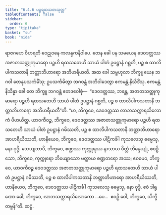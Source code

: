 ```yaml
---
title: "6.4.6 ပဉ္စရထသတသုတ္တ"
tableOfContents: false
sidebar:
  order: 6
type: "tipitaka"
basket: "su"
book: "nida"
---
```



<DynamicBreadcrumb />

<Division number="185" book="nida">

<Paragraph number="1100" book="nida">
ရာဇဂဟေ ဝိဟရတိ ဝေဠုဝနေ ကလန္ဒကနိဝါပေ. တေန ခေါ ပန သမယေန ဒေဝဒတ္တဿ အဇာတသတ္တုကုမာရော ပဉ္စဟိ ရထသတေဟိ သာယံ ပါတံ ဥပဋ္ဌာနံ ဂစ္ဆတိ, ပဉ္စ စ ထာလိပါကသတာနိ ဘတ္တာဘိဟာရော အဘိဟရီယတိ. အထ ခေါ သမ္ဗဟုလာ ဘိက္ခူ ယေန ဘဂဝါ တေနုပသင်္ကမိံသု; ဥပသင်္ကမိတွာ ဘဂဝန္တံ အဘိဝါဒေတွာ ဧကမန္တံ နိသီဒိံသု. ဧကမန္တံ နိသိန္နာ ခေါ တေ ဘိက္ခူ ဘဂဝန္တံ ဧတဒဝေါစုံ—  “ဒေဝဒတ္တဿ, ဘန္တေ, အဇာတသတ္တုကုမာရော ပဉ္စဟိ ရထသတေဟိ သာယံ ပါတံ ဥပဋ္ဌာနံ ဂစ္ဆတိ, ပဉ္စ စ ထာလိပါကသတာနိ ဘတ္တာဘိဟာရော အဘိဟရီယတီ”တိ. “မာ, ဘိက္ခဝေ, ဒေဝဒတ္တဿ လာဘသက္ကာရသိလောကံ ပိဟယိတ္ထ. ယာဝကီဝဉ္စ, ဘိက္ခဝေ, ဒေဝဒတ္တဿ အဇာတသတ္တုကုမာရော ပဉ္စဟိ ရထသတေဟိ သာယံ ပါတံ ဥပဋ္ဌာနံ ဂမိဿတိ, ပဉ္စ စ ထာလိပါကသတာနိ ဘတ္တာဘိဟာရော အာဟရီယိဿတိ, ဟာနိယေဝ, ဘိက္ခဝေ, ဒေဝဒတ္တဿ ပါဋိကင်္ခါ ကုသလေသု ဓမ္မေသု, နော ဝုဒ္ဓိ.
</Paragraph>

<Paragraph number="1101" book="nida">
သေယျထာပိ, ဘိက္ခဝေ, စဏ္ဍဿ ကုက္ကုရဿ နာသာယ ပိတ္တံ ဘိန္ဒေယျုံ, ဧဝဉှိ သော, ဘိက္ခဝေ, ကုက္ကုရော ဘိယျောသော မတ္တာယ စဏ္ဍတရော အဿ; ဧဝမေဝ, ဘိက္ခဝေ, ယာဝကီဝဉ္စ ဒေဝဒတ္တဿ အဇာတသတ္တုကုမာရော ပဉ္စဟိ ရထသတေဟိ သာယံ ပါတံ ဥပဋ္ဌာနံ ဂမိဿတိ, ပဉ္စ စ ထာလိပါကသတာနိ ဘတ္တာဘိဟာရော အာဟရီယိဿတိ, ဟာနိယေဝ, ဘိက္ခဝေ, ဒေဝဒတ္တဿ ပါဋိကင်္ခါ ကုသလေသု ဓမ္မေသု, နော ဝုဒ္ဓိ. ဧဝံ ဒါရုဏော ခေါ, ဘိက္ခဝေ, လာဘသက္ကာရသိလောကော …ပေ…  ဧဝဉှိ ဝေါ, ဘိက္ခဝေ, သိက္ခိတဗ္ဗန်”တိ.

</Paragraph>
</Division>

<Paragraph number="1102" type="center" book="nida">
ဆဋ္ဌံ.
</Paragraph>